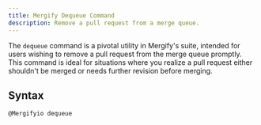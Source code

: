 ```yaml
---
title: Mergify Dequeue Command
description: Remove a pull request from a merge queue.
---
```


The `dequeue` command is a pivotal utility in Mergify's suite, intended for
users wishing to remove a pull request from the merge queue promptly. This
command is ideal for situations where you realize a pull request either
shouldn't be merged or needs further revision before merging.

## Syntax

```text
@Mergifyio dequeue
```
